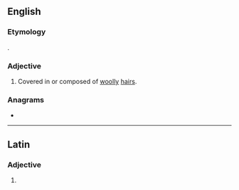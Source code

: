 ==English==

===Etymology===
{{der|en|la|lanatus||woolly}}.

===Adjective===
{{en-adj}}

# Covered in or composed of [[woolly]] [[hair]]s.

===Anagrams===
* {{anagrams|en|Aalten|anteal}}

----

==Latin==

===Adjective===
{{la-adj-form|lānāte}}

# {{inflection of|lānātus||voc|m|s|lang=la}}